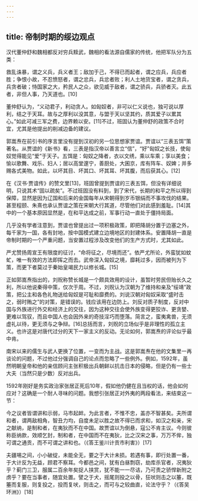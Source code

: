 ```yaml
---
---
---
```

title: 帝制时期的绥边观点
---



汉代董仲舒和魏相都反对穷兵黩武，魏相的看法源自儒家的传统，他把军队分为五类：

救乱诛暴，谓之义兵，兵义者王；敌加于己，不得已而起者，谓之应兵，兵应者胜；争恨小故，不忍愤怒者，谓之忿兵，兵忿者败；利人土地货宝者，谓之贪兵，兵贪者破；恃国家之大，矜民人之众，欲见威于敌者，谓之骄兵，兵骄者灭。此五者，非但人事，乃天道也。[10]

董仲舒认为，“义动君子，利动贪人。如匈奴者，非可以仁义说也，独可说以厚利，结之于天耳。故与之厚利以没其意，与盟于天以坚其约，质其爱子以累其心。”如此可减三军之费，边界赖以安。[11]不过，班固认为董仲舒的政策不合时宜，尤其是他提出的削减边备的建议。

郭嵩焘在前引书的序言里没有提到汉初的另一位思想家贾谊。贾谊以“三表五饵”策著名。从贾谊的《新书》看，三表是指汉帝以善言立“信”，“好”匈奴之长技，使匈奴觉得能见“爱”于天子。五饵是：匈奴之降者，衣以文绣，乘以车乘；享以美食；愉以歌舞、戏乐、妇人；居以高堂邃宁，善厨处，大囷京，库有阵车、奴婢；并多赐各式美物。如此，以坏其目、坏其口、坏其耳、坏其腹，而后获其心。[12]

在《汉书·贾谊传》的赞文里[13]，班固曾提到贾谊的三表五饵，但没有详细说明，只说其术“固以疏矣”。不过班固没有料到，到了宋代，长期的和平之所以得到保障，显然是因为辽国和后来的金国每年从宋朝得到岁币银绢而不事攻伐的结果。甚至程颐、朱熹也承认贾谊之策在宋朝大行其道，尽管他们对此感到羞耻。[14]其中的一个基本原因显然是，在和平达成之前，军事行动一直处于僵持局面。

几乎没有学者注意到，贾谊也曾提出过一项积极政策，即把降胡分置于边塞之外，每千家为一国，各有封地，按中国模式建立边境地区的封建体系。安置降胡一直是帝制时期的一个严重问题，当安置过程涉及改变他们的生产方式时，尤其如此。

严尤赞扬周宣王有限度的征讨，“命将征之，尽境而还”。依严尤所论，外蛮犹如蚊虻，唯一有效的方法即挥之而去。武帝深入匈奴之境，靡耗过多，因而被列为下策，而更下者莫过于秦始皇竭民力以修长城。[15]

正如郭嵩焘指出的，刘贶称赞长城是一个颇具效用的设计，虽暂时劳民但贻长久之利，所以他说秦得中策，仅次于周。不过，刘贶认为汉朝为了维持和亲及“绥靖”政策，把公主和各色礼物送给匈奴是可耻和靡费的。刘说汉朝对匈奴采取“盛时击之，弱时贿之”的对策，是错误的。钱应该用在边防上。刘反对质子制度，反对中国与外族进行外交和经济上的交往，因为这种交往会使外族变得更狡诈、更贪婪、更难以驾驭，而且中国人也会因外来的奇技淫巧而堕落。简言之，蛮夷禽兽，无须虚礼以待，更无须与之争辩。[16]总括而言，刘贶的立场似乎是非理性的孤立主义。也许这是对唐代过分的天下一家主义的反动。无论如何，郭嵩焘的评论似乎最中肯。

南宋以来的儒生与武人更换了位置，一变而为主战。这是郭嵩焘在他的文集里一再谈论的问题，不过他过分强调自己的论点而忽略了一些例外。例如，1592年，虽然明朝皇帝和他的亲信顾问主张积极出兵朝鲜以抗击日本的侵略，但是仍有一些士大夫（当然只是少数）反对出兵。

1592年刚好是务实政治家张居正死后10年，假如他仍健在且当权的话，他会如何应对？这确是一个耐人寻味的问题。我想引张居正对外夷的两段看法，来结束这一节：

今之议者皆谓讲和示弱，马市起衅。为此言者，不惟不忠，盖亦不智甚矣。夫所谓和者，谓两敌相角，智丑力均，自度未足以胜之故不得已而求和，如汉之和亲，宋之献纳，是制和者，在夷狄而不在中国。故贾谊以为倒悬，寇公不肯主议。今则彼称臣纳款，效顺乞封，制和者，在中国而不在夷狄，比之汉宋之事，万万不侔，独可谓之通贡，而不可谓之讲和也。（《答王鉴川计贡市利害》）[17]

夫疆埸之间，小小破绽，未能全无，要之于大计未损。若遇有事，即行处置一番，于大计反为无益，顾君不察耳。今都邑之间，犹有白昼剽窃，劫库杀官者，况夷狄乎？蓟门三卫，服属二百余年矣捉人挟赏，犹不能一一尽诘，乃可责之骄悍新附之虏乎？要在当事者，随宜处置。譬之于犬，摇尾则投之以骨，狂吠则击之以箠，既箠而复服，则复投之，投而复吠，则击之，而可与之较曲直，论法守乎？（《答吴环洲》）[18]